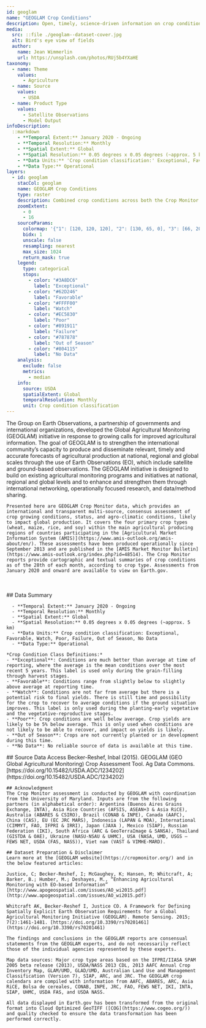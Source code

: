 ```yaml
---
id: geoglam
name: "GEOGLAM Crop Conditions"
description: Open, timely, science-driven information on crop conditions
media:
  src: ::file ./geoglam--dataset-cover.jpg
  alt: Bird's eye view of fields
  author:
    name: Jean Wimmerlin
    url: https://unsplash.com/photos/RUj5b4YXaHE
taxonomy:
  - name: Theme
    values:
      - Agriculture
  - name: Source
    values:
      - USDA
  - name: Product Type
    values:
      - Satellite Observations
      - Model Output
infoDescription:
  ::markdown
    - **Temporal Extent:** January 2020 - Ongoing
    - **Temporal Resolution:** Monthly 
    - **Spatial Extent:** Global 
    - **Spatial Resolution:** 0.05 degrees x 0.05 degrees (~approx. 5 km)
    - **Data Units:** 'Crop condition classification:' Exceptional, Favorable, Watch, Poor, Failure, Out of Season, No Data
    - **Data Type:** Operational
layers:
  - id: geoglam
    stacCol: geoglam
    name: GEOGLAM Crop Conditions
    type: raster
    description: Combined crop conditions across both the Crop Monitor for the Agricultural Market Information System (AMIS) and Crop Monitor for Early Warning
    zoomExtent:
      - 0
      - 16
    sourceParams:
      colormap: '{"1": [120, 120, 120], "2": [130, 65, 0], "3": [66, 207, 56], "4": [245, 239, 0], "5": [241, 89, 32], "6": [168, 0, 0], "7": [0, 143, 201]}'
      bidx: 1
      unscale: false
      resampling: nearest
      max_size: 1024
      return_mask: true
    legend:
      type: categorical
      stops:
        - color: "#3A8DC6"
          label: "Exceptional"
        - color: "#62D246"
          label: "Favorable"
        - color: "#FFFF00"
          label: "Watch"
        - color: "#EC5830"
          label: "Poor"
        - color: "#891911"
          label: "Failure"
        - color: "#787878"
          label: "Out of Season"
        - color: "#804115"
          label: "No Data"
    analysis:
      exclude: false
      metrics:
        - median
    info:
      source: USDA
      spatialExtent: Global
      temporalResolution: Monthly
      unit: Crop condition classification
---
```


<Block type='wide'>
  <Prose>
    The Group on Earth Observations, a partnership of governments and international organizations, developed the Global Agricultural Monitoring (GEOGLAM) initiative in response to growing calls for improved agricultural information. The goal of GEOGLAM is to strengthen the international community’s capacity to produce and disseminate relevant, timely and accurate forecasts of agricultural production at national, regional and global scales through the use of Earth Observations (EO), which include satellite and ground-based observations. The GEOGLAM initiative is designed to build on existing agricultural monitoring programs and initiatives at national, regional and global levels and to enhance and strengthen them through international networking, operationally focused research, and data/method sharing.

    Presented here are GEOGLAM Crop Monitor data, which provides an international and transparent multi-source, consensus assessment of crop growing conditions, status, and agro-climatic conditions, likely to impact global production. It covers the four primary crop types (wheat, maize, rice, and soy) within the main agricultural producing regions of countries participating in the [Agricultural Market Information System (AMIS)](https://www.amis-outlook.org/amis-about/en/). These assessments have been produced operationally since September 2013 and are published in the [AMIS Market Monitor Bulletin](https://www.amis-outlook.org/index.php?id=48514). The Crop Monitor reports provide cartographic and textual summaries of crop conditions as of the 28th of each month, according to crop type. Assessments from January 2020 and onward are available to view on Earth.gov.

   <br></br>
    ## Data Summary

      - **Temporal Extent:** January 2020 - Ongoing
      - **Temporal Resolution:** Monthly 
      - **Spatial Extent:** Global 
      - **Spatial Resolution:** 0.05 degrees x 0.05 degrees (~approx. 5 km)
      - **Data Units:** Crop condition classification: Exceptional, Favorable, Watch, Poor, Failure, Out of Season, No Data 
      - **Data Type:** Operational

    *Crop Condition Class Definitions:*
    - **Exceptional**: Conditions are much better than average at time of reporting, where the average is the mean conditions over the most recent 5 years. This label is used only during the grain-filling through harvest stages.
    - **Favorable**: Conditions range from slightly below to slightly above average at reporting time.
    - **Watch**: Conditions are not far from average but there is a potential risk to final yields. There is still time and possibility for the crop to recover to average conditions if the ground situation improves. This label is only used during the planting-early vegetative and the vegetative-reproductive stages.
    - **Poor**: Crop conditions are well below average. Crop yields are likely to be 5% below average. This is only used when conditions are not likely to be able to recover, and impact on yields is likely.
    - **Out of Season**: Crops are not currently planted or in development during this time.
    - **No Data**: No reliable source of data is available at this time.

  </Prose>
</Block>

<Block>
  <Prose>
    ## Source Data Access
    Becker-Reshef, Inbal (2015). GEOGLAM (GEO Global Agricultural Monitoring) Crop Assessment Tool. Ag Data Commons. [https://doi.org/10.15482/USDA.ADC/1234202](https://doi.org/10.15482/USDA.ADC/1234202) 
    
    ## Acknowledgment
    The Crop Monitor assessment is conducted by GEOGLAM with coordination from the University of Maryland. Inputs are from the following partners (in alphabetical order): Argentina (Buenos Aires Grains Exchange, INTA), Asia Rice Countries (AFSIS, ASEAN+3 & Asia RiCE), Australia (ABARES & CSIRO), Brazil (CONAB & INPE), Canada (AAFC), China (CAS), EU (EC JRC MARS), Indonesia (LAPAN & MOA), International (CIMMYT, FAO, IFPRI & IRRI), Japan (JAXA ), Mexico (SIAP), Russian Federation (IKI), South Africa (ARC & GeoTerraImage & SANSA), Thailand (GISTDA & OAE), Ukraine (NASU-NSAU & UHMC), USA (NASA, UMD, USGS – FEWS NET, USDA (FAS, NASS)), Viet nam (VAST & VIMHE-MARD). 

    ## Dataset Preparation & Disclaimer
    Learn more at the [GEOGLAM website](https://cropmonitor.org/) and in the below featured articles:

    Justice, C; Becker-Reshef, I; McGaughey, K; Hansen, M; Whitcraft, A; Barker, B.; Humber, M.; Deshayes, M., “Enhancing Agricultural Monitoring with EO-based Information” [http://www.apogeospatial.com/issues/AO_wi2015.pdf](http://www.apogeospatial.com/issues/AO_wi2015.pdf)

    Whitcraft AK, Becker-Reshef I, Justice CO. A Framework for Defining Spatially Explicit Earth Observation Requirements for a Global Agricultural Monitoring Initiative (GEOGLAM). Remote Sensing. 2015; 7(2):1461-1481. [https://doi.org/10.3390/rs70201461](https://doi.org/10.3390/rs70201461)

    The findings and conclusions in the GEOGLAM reports are consensual statements from the GEOGLAM experts, and do not necessarily reflect those of the individual agencies represented by these experts. 

    Map data sources: Major crop type areas based on the IFPRI/IIASA SPAM 2005 beta release (2013), USDA/NASS 2013 CDL, 2013 AAFC Annual Crop Inventory Map, GLAM/UMD, GLAD/UMD, Australian Land Use and Management Classification (Version 7), SIAP, ARC, and JRC. The GEOGLAM crop calendars are compiled with information from AAFC, ABARES, ARC, Asia RiCE, Bolsa de cereales, CONAB, INPE, JRC, FAO, FEWS NET, IKI, INTA, SIAP, UHMC, USDA FAS, and USDA NASS.

    All data displayed in Earth.gov has been transformed from the original format into Cloud Optimized GeoTIFF ([COG](https://www.cogeo.org/)) and quality checked to ensure the data transformation has been performed correctly.
  </Prose>
</Block>
